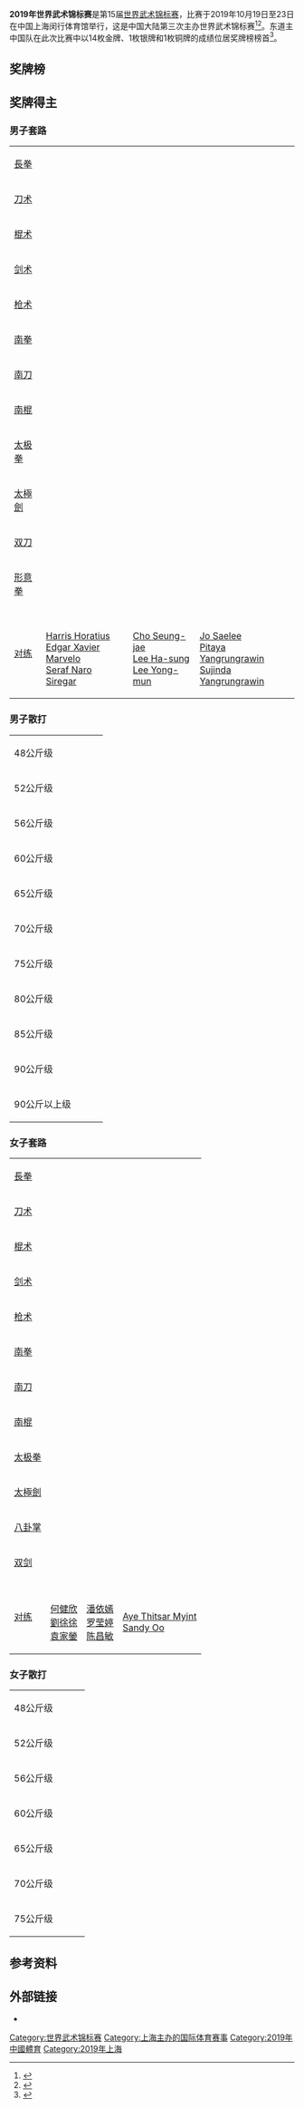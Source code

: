 {{NoteTA|G1=Sports}}
{{Infobox games
|Name = 2019年世界武术锦标赛
|Logo = 
|Size = 
|Host city = {{CHN}}[[上海|上海]]
|Optional caption =
|dates = 10月19日至23日
|stadium = [[闵行体育馆|闵行体育馆]]
|previous = [[2017年世界武术锦标赛|2017 喀山]]
|next = [[2023年世界武术锦标赛|2023 达拉斯]]
}}
'''2019年世界武术锦标赛'''是第15届[[世界武术锦标赛|世界武术锦标赛]]，比赛于2019年10月19日至23日在中国上海闵行体育馆举行，这是中国大陆第三次主办世界武术锦标赛<ref>{{cite web|url=http://sh.xinhuanet.com/2019-10/18/c_138481439.htm|title=第十五届武术世锦赛打上“上海烙印”|publisher=[[新华网|新华网]]上海|date=2019-10-18|accessdate=2020-07-13|archiveurl=https://web.archive.org/web/20191020091832/http://sh.xinhuanet.com/2019-10/18/c_138481439.htm|archivedate=2019-10-20|dead-url=no}}</ref><ref>{{cite web|url=http://www.15thwwc.com/?page_id=112|title=武术世锦赛的历史|work=第十五届世界武术锦标赛|accessdate=2020-07-13|archiveurl=https://web.archive.org/web/20200709152915/http://www.15thwwc.com/?page_id=112|archivedate=2020-07-09|dead-url=yes}}</ref>。东道主中国队在此次比赛中以14枚金牌、1枚银牌和1枚铜牌的成绩位居奖牌榜榜首<ref>{{cite web|url=https://zh.irna.ir/news/83530355/9%E9%87%912%E9%93%B61%E9%93%9C-%E4%B8%8A%E6%B5%B7%E6%AD%A6%E6%9C%AF%E4%B8%96%E9%94%A6%E8%B5%9B%E4%BC%8A%E6%9C%97%E9%98%9F%E5%A4%A7%E6%94%BE%E5%BC%82%E5%BD%A9|title=9金2银1铜 上海武术世锦赛伊朗队大放异彩|publisher=[[伊朗伊斯兰共和国通讯社|伊朗伊斯兰共和国通讯社]]|date=2019-10-25|accessdate=2020-07-13|archiveurl=https://archive.today/20200713135940/https://zh.irna.ir/news/83530355/9%E9%87%912%E9%93%B61%E9%93%9C-%E4%B8%8A%E6%B5%B7%E6%AD%A6%E6%9C%AF%E4%B8%96%E9%94%A6%E8%B5%9B%E4%BC%8A%E6%9C%97%E9%98%9F%E5%A4%A7%E6%94%BE%E5%BC%82%E5%BD%A9|archivedate=2020-07-13}}{{cbignore}}</ref>。

==奖牌榜==
{{Medals table
 | caption        = 
 | host           = CHN
 | flag_template  = flagcountry
 | event          = 
 | team           = 
 | gold_CHN = 14 | silver_CHN = 1 | bronze_CHN = 1 | host_CHN = yes
 | gold_IRI = 9 | silver_IRI = 2 | bronze_IRI = 1
 | gold_HKG = 5 | silver_HKG = 4 | bronze_HKG = 1
 | gold_INA = 3 | silver_INA = 0 | bronze_INA = 1
 | gold_MAC = 2 | silver_MAC = 5 | bronze_MAC = 5
 | gold_MAS = 2 | silver_MAS = 5 | bronze_MAS = 1
 | gold_RUS = 2 | silver_RUS = 4 | bronze_RUS = 3
 | gold_KOR = 1 | silver_KOR = 5 | bronze_KOR = 6
 | gold_VIE = 1 | silver_VIE = 4 | bronze_VIE = 4
 | gold_IND = 1 | silver_IND = 2 | bronze_IND = 1
 | gold_EGY = 1 | silver_EGY = 1 | bronze_EGY = 3
 | gold_LBN = 1 | silver_LBN = 1 | bronze_LBN = 3
 | gold_TPE = 1 | silver_TPE = 1 | bronze_TPE = 0
 | gold_ISR = 1 | silver_ISR = 0 | bronze_ISR = 0
 | gold_PHI = 0 | silver_PHI = 2 | bronze_PHI = 2
 | gold_UKR = 0 | silver_UKR = 1 | bronze_UKR = 2
 | gold_TUR = 0 | silver_TUR = 1 | bronze_TUR = 2
 | gold_BRA = 0 | silver_BRA = 1 | bronze_BRA = 1
 | gold_BLR = 0 | silver_BLR = 1 | bronze_BLR = 0
 | gold_JPN = 0 | silver_JPN = 1 | bronze_JPN = 0
 | gold_KGZ = 0 | silver_KGZ = 1 | bronze_KGZ = 0
 | gold_MAR = 0 | silver_MAR = 1 | bronze_MAR = 0
 | gold_USA = 0 | silver_USA = 0 | bronze_USA = 3
 | gold_UZB = 0 | silver_UZB = 0 | bronze_UZB = 3
 | gold_ALG = 0 | silver_ALG = 0 | bronze_ALG = 2
 | gold_GER = 0 | silver_GER = 0 | bronze_GER = 2
 | gold_JOR = 0 | silver_JOR = 0 | bronze_JOR = 2
 | gold_SGP = 0 | silver_SGP = 0 | bronze_SGP = 2
 | gold_THA = 0 | silver_THA = 0 | bronze_THA = 2
 | gold_TUN = 0 | silver_TUN = 0 | bronze_TUN = 2
 | gold_ARM = 0 | silver_ARM = 0 | bronze_ARM = 1
 | gold_AZE = 0 | silver_AZE = 0 | bronze_AZE = 1
 | gold_CAN = 0 | silver_CAN = 0 | bronze_CAN = 1
 | gold_GRE = 0 | silver_GRE = 0 | bronze_GRE = 1
 | gold_KAZ = 0 | silver_KAZ = 0 | bronze_KAZ = 1
 | gold_MYA = 0 | silver_MYA = 0 | bronze_MYA = 1
 | gold_SUI = 0 | silver_SUI = 0 | bronze_SUI = 1
}}

==奖牌得主==
===男子套路===
{| {{MedalistTable|type=项目}}
|-
|[[長拳|長拳]]
|{{flagmedalist|[[Edgar_Xavier_Marvelo|Edgar Xavier Marvelo]]|INA}}
|{{flagmedalist|[[黄永升|黄永升]]|MAS}}
|{{flagmedalist|[[Lee_Ha-sung|Lee Ha-sung]]|KOR}}
|-
|[[刀_(中國)|刀术]]
|{{flagmedalist|[[吴照华|吴照华]]|CHN}}
|{{flagmedalist|[[Ilias_Khusnutdinov|Ilias Khusnutdinov]]|RUS}}
|{{flagmedalist|[[林思韦|林思韦]]|SGP}}
|-
|[[棍|棍术]]
|{{flagmedalist|[[Edgar_Xavier_Marvelo|Edgar Xavier Marvelo]]|INA}}
|{{flagmedalist|[[Cho_Seung-jae|Cho Seung-jae]]|KOR}}
|{{flagmedalist|[[林思韦|林思韦]]|SGP}}
|-
|[[劍_(中國)|剑术]]
|{{flagmedalist|[[李齐镇|李齐镇]]|CHN}}
|{{flagmedalist|[[黄永升|黄永升]]|MAS}}
|{{flagmedalist|[[宋子君|宋子君]]|MAC}}
|-
|[[枪_(中国)|枪术]]
|{{flagmedalist|[[Pavel_Muratov|Pavel Muratov]]|RUS}}
|{{flagmedalist|[[黄永升|黄永升]]|MAS}}
|{{flagmedalist|[[宋子君|宋子君]]|MAC}}
|-
|[[南拳|南拳]]
|{{flagmedalist|[[梁永达|梁永达]]|CHN}}
|{{flagmedalist|[[劉子龍|劉子龍]]|HKG}}
|{{flagmedalist|[[黃俊華_(武術運動員)|黃俊華]]|MAC}}
|-
|[[南刀|南刀]]
|{{flagmedalist|[[Mohammad_Ali_Mojiri|Mohammad Ali Mojiri]]|IRI}}
|{{flagmedalist|[[黃詠晨|黃詠晨]]|TPE}}
|{{flagmedalist|[[Yun_Dong-hae|Yun Dong-hae]]|KOR}}
|-
|[[南棍|南棍]]
|{{flagmedalist|[[賴柏瑋|賴柏瑋]]|TPE}}
|{{flagmedalist|[[黃俊華_(武術運動員)|黃俊華]]|MAC}}
|{{flagmedalist|[[Harris_Horatius|Harris Horatius]]|INA}}
|-
|[[太极拳|太极拳]]
|{{flagmedalist|[[崔碧辉|崔碧辉]]|CHN}}
|{{flagmedalist|[[Yu_Won-hee|Yu Won-hee]]|KOR}}
|{{flagmedalist|[[罗俊豪|罗俊豪]]|MAS}}
|-
|[[太極劍|太極劍]]
|{{flagmedalist|[[许得恩|许得恩]]|HKG}}
|{{flagmedalist|[[蒋沛成|蒋沛成]]|MAC}}
|{{flagmedalist|[[Yu_Won-hee|Yu Won-hee]]|KOR}}
|-
|[[中國劍術|双刀]]
|{{flagmedalist|[[Cho_Seung-jae|Cho Seung-jae]]|KOR}}
|{{flagmedalist|[[Viacheslav_Krysko|Viacheslav Krysko]]|UKR}}
|{{flagmedalist|[[趙偉強|趙偉強]]|MAC}}
|-
|[[形意拳|形意拳]]
|{{flagmedalist|[[蔡尚洋|蔡尚洋]]|MAS}}
|{{flagmedalist|[[蒋沛成|蒋沛成]]|MAC}}
|{{flagmedalist|[[Christoph_Huynh|Christoph Huynh]]|GER}}
|-
|[[武术_(体育运动)|对练]]
|{{INA}}<br />[[Harris_Horatius|Harris Horatius]]<br />[[Edgar_Xavier_Marvelo|Edgar Xavier Marvelo]]<br />[[Seraf_Naro_Siregar|Seraf Naro Siregar]]
|{{KOR}}<br />[[Cho_Seung-jae|Cho Seung-jae]]<br />[[Lee_Ha-sung|Lee Ha-sung]]<br />[[Lee_Yong-mun|Lee Yong-mun]]
|{{THA}}<br />[[Jo_Saelee|Jo Saelee]]<br />[[Pitaya_Yangrungrawin|Pitaya Yangrungrawin]]<br />[[Sujinda_Yangrungrawin|Sujinda Yangrungrawin]]
|}

===男子散打===
{| {{MedalistTable|type=项目}}
|-
|rowspan=2|48公斤级
|rowspan=2|{{flagmedalist|[[Praveen_Kumar|Praveen Kumar]]|IND}}
|rowspan=2|{{flagmedalist|[[Russel_Diaz|Russel Diaz]]|PHI}}
|{{flagmedalist|[[Orkhan_Hatamov|Orkhan Hatamov]]|AZE}}
|-
|{{flagmedalist|[[Khasan_Ikromov|Khasan Ikromov]]|UZB}}
|-
|rowspan=2|52公斤级
|rowspan=2|{{flagmedalist|[[Mahmoud_Atef|Mahmoud Atef]]|EGY}}
|rowspan=2|{{flagmedalist|[[Arnel_Mandal|Arnel Mandal]]|PHI}}
|{{flagmedalist|[[Arsen_Baghryan|Arsen Baghryan]]|ARM}}
|-
|{{flagmedalist|[[Islam_Karimov|Islam Karimov]]|KAZ}}
|-
|rowspan=2|56公斤级
|rowspan=2|{{flagmedalist|[[申国顺|申国顺]]|CHN}}
|rowspan=2|{{flagmedalist|[[Rustam_Kakraev|Rustam Kakraev]]|RUS}}
|{{flagmedalist|[[Tô_Văn_Báu|Tô Văn Báu]]|VIE}}
|-
|{{flagmedalist|[[Yun_Ung-jin|Yun Ung-jin]]|KOR}}
|-
|rowspan=2|60公斤级
|rowspan=2|{{flagmedalist|[[潘乐杰|潘乐杰]]|CHN}}
|rowspan=2|{{flagmedalist|[[Jo_Sung-hyun|Jo Sung-hyun]]|KOR}}
|{{flagmedalist|[[Ali_Magomedov|Ali Magomedov]]|RUS}}
|-
|{{flagmedalist|[[Vikrant_Baliyan|Vikrant Baliyan]]|IND}}
|-
|rowspan=2|65公斤级
|rowspan=2|{{flagmedalist|[[Erfan_Ahangarian|Erfan Ahangarian]]|IRI}}
|rowspan=2|{{flagmedalist|[[Magomed_Abdulkhalikov|Magomed Abdulkhalikov]]|RUS}}
|{{flagmedalist|[[Clemente_Tabugara|Clemente Tabugara]]|PHI}}
|-
|{{flagmedalist|[[Akmal_Rakhimov|Akmal Rakhimov]]|UZB}}
|-
|rowspan=2|70公斤级
|rowspan=2|{{flagmedalist|[[Mohsen_Mohammadseifi|Mohsen Mohammadseifi]]|IRI}}
|rowspan=2|{{flagmedalist|[[Alexandre_El-Rassi|Alexandre El-Rassi]]|LBN}}
|{{flagmedalist|[[Lê_Tuấn_Anh|Lê Tuấn Anh]]|VIE}}
|-
|{{flagmedalist|[[李昭阳|李昭阳]]|CHN}}
|-
|rowspan=2|75公斤级
|rowspan=2|{{flagmedalist|[[Yousef_Sabri|Yousef Sabri]]|IRI}}
|rowspan=2|{{flagmedalist|[[Saad_Boujekka|Saad Boujekka]]|MAR}}
|{{flagmedalist|[[蔡飞龙|蔡飞龙]]|MAC}}
|-
|{{flagmedalist|[[Mohamed_Dhia_Laouini|Mohamed Dhia Laouini]]|TUN}}
|-
|rowspan=2|80公斤级
|rowspan=2|{{flagmedalist|[[Ali_Khorshidi|Ali Khorshidi]]|IRI}}
|rowspan=2|{{flagmedalist|[[曹鲁建|曹鲁建]]|CHN}}
|{{flagmedalist|[[Alejandro_Cisne|Alejandro Cisne]]|USA}}
|-
|{{flagmedalist|[[Georges_Eid|Georges Eid]]|LBN}}
|-
|rowspan=2|85公斤级
|rowspan=2|{{flagmedalist|[[Milad_Arefi|Milad Arefi]]|IRI}}
|rowspan=2|{{flagmedalist|[[Phạm_Công_Minh|Phạm Công Minh]]|VIE}}
|{{flagmedalist|[[Georges_Saade|Georges Saade]]|LBN}}
|-
|{{flagmedalist|[[Yahya_Al-Farooq|Yahya Al-Farooq]]|JOR}}
|-
|rowspan=2|90公斤级
|rowspan=2|{{flagmedalist|[[尤雄|尤雄]]|CHN}}
|rowspan=2|{{flagmedalist|[[Vadzim_Rolich|Vadzim Rolich]]|BLR}}
|{{flagmedalist|[[Mahmoud_Al-Naser|Mahmoud Al-Naser]]|JOR}}
|-
|{{flagmedalist|[[Omar_Mamdouh|Omar Mamdouh]]|EGY}}
|-
|rowspan=2| 90公斤以上级
|rowspan=2|{{flagmedalist|[[Michel_Zammar|Michel Zammar]]|LBN}}
|rowspan=2|{{flagmedalist|[[Kuan_Abdyraimov|Kuan Abdyraimov]]|KGZ}}
|{{flagmedalist|[[Rizvan_Kuniev|Rizvan Kuniev]]|RUS}}
|-
|{{flagmedalist|[[Jakob_Lenz|Jakob Lenz]]|GER}}
|}

===女子套路===
{| {{MedalistTable|type=项目}}
|-
|[[長拳|長拳]]
|{{flagmedalist|[[郭梦娇|郭梦娇]]|CHN}}
|{{flagmedalist|[[李禕_(武術運動員)|李禕]]|MAC}}
|{{flagmedalist|[[Zahra_Kiani|Zahra Kiani]]|IRI}}
|-
|[[刀_(中國)|刀术]]
|{{flagmedalist|[[Sandra_Konstantinova|Sandra Konstantinova]]|RUS}}
|{{flagmedalist|[[劉徐徐|劉徐徐]]|HKG}}
|{{flagmedalist|[[田蚌蚌|田蚌蚌]]|USA}}
|-
|[[棍|棍术]]
|{{flagmedalist|[[劉徐徐|劉徐徐]]|HKG}}
|{{flagmedalist|[[Sandra_Konstantinova|Sandra Konstantinova]]|RUS}}
|{{flagmedalist|[[Hoàng_Thị_Phương_Giang|Hoàng Thị Phương Giang]]|VIE}}
|-
|[[劍_(中國)|剑术]]
|{{flagmedalist|[[李禕_(武術運動員)|李禕]]|MAC}}
|{{flagmedalist|[[杨翠薇|杨翠薇]]|VIE}}
|{{flagmedalist|[[Seo_Hee-ju|Seo Hee-ju]]|KOR}}
|-
|[[枪_(中国)|枪术]]
|{{flagmedalist|[[李禕_(武術運動員)|李禕]]|MAC}}
|{{flagmedalist|[[杨翠薇|杨翠薇]]|VIE}}
|{{flagmedalist|[[Liudmyla_Temna|Liudmyla Temna]]|UKR}}
|-
|[[南拳|南拳]]
|{{flagmedalist|[[汤露|汤露]]|CHN}}
|{{flagmedalist|[[陈昌敏|陈昌敏]]|MAS}}
|{{flagmedalist|[[何健欣|何健欣]]|HKG}}
|-
|[[南刀|南刀]]
|{{flagmedalist|[[陈昌敏|陈昌敏]]|MAS}}
|{{flagmedalist|[[Hanieh_Rajabi|Hanieh Rajabi]]|IRI}}
|{{flagmedalist|[[Darya_Latisheva|Darya Latisheva]]|UZB}}
|-
|[[南棍|南棍]]
|{{flagmedalist|[[何健欣|何健欣]]|HKG}}
|{{flagmedalist|[[Hanieh_Rajabi|Hanieh Rajabi]]|IRI}}
|{{flagmedalist|[[李如溪|李如溪]]|USA}}
|-
|[[太极拳|太极拳]]
|{{flagmedalist|[[梁碧荧|梁碧荧]]|CHN}}
|{{flagmedalist|[[齋藤志保|齋藤志保]]|JPN}}
|{{flagmedalist|[[Trần_Thị_Minh_Huyền|Trần Thị Minh Huyền]]|VIE}}
|-
|[[太極劍|太極劍]]
|{{flagmedalist|[[巨文馨|巨文馨]]|CHN}}
|{{flagmedalist|[[莫宛螢|莫宛螢]]|HKG}}
|{{flagmedalist|[[Choi_Yu-jeong|Choi Yu-jeong]]|KOR}}
|-
|[[八卦掌|八卦掌]]
|{{flagmedalist|[[陳穗津|陳穗津]]|HKG}}
|{{flagmedalist|[[Choi_Yu-jeong|Choi Yu-jeong]]|KOR}}
|{{flagmedalist|[[Hager_Mohamed|Hager Mohamed]]|EGY}}
|-
|[[双剑|双剑]]
|{{flagmedalist|[[Anastasia_Chiriliuc|Anastasia Chiriliuc]]|ISR}}
|{{flagmedalist|[[蘇楚雯|蘇楚雯]]|MAC}}
|{{flagmedalist|[[李嘉怡|李嘉怡]]|CAN}}
|-
|[[武术_(体育运动)|对练]]
|{{HKG}}<br />[[何健欣|何健欣]]<br />[[劉徐徐|劉徐徐]]<br />[[袁家鎣|袁家鎣]]
|{{MAS}}<br />[[潘依嫣|潘依嫣]]<br />[[罗莹婷|罗莹婷]]<br />[[陈昌敏|陈昌敏]]
|valign=top|{{MYA}}<br />[[Aye_Thitsar_Myint|Aye Thitsar Myint]]<br />[[Sandy_Oo|Sandy Oo]]
|}

===女子散打===
{| {{MedalistTable|type=项目}}
|-
|rowspan=2|48公斤级
|rowspan=2|{{flagmedalist|[[Nguyễn_Thị_Chinh|Nguyễn Thị Chinh]]|VIE}}
|rowspan=2|{{flagmedalist|[[Yasmin_Salim|Yasmin Salim]]|EGY}}
|{{flagmedalist|[[Divine_Wally|Divine Wally]]|PHI}}
|-
|{{flagmedalist|[[Hayriye_Türksoy|Hayriye Türksoy]]|TUR}}
|-
|rowspan=2|52公斤级
|rowspan=2|{{flagmedalist|[[李玥瑶|李玥瑶]]|CHN}}
|rowspan=2|{{flagmedalist|[[Y._Sanathoi_Devi|Y. Sanathoi Devi]]|IND}}
|{{flagmedalist|[[Zeynep_Alipaşaoğlu|Zeynep Alipaşaoğlu]]|TUR}}
|-
|{{flagmedalist|[[Edinéia_Camargo|Edinéia Camargo]]|BRA}}
|-
|rowspan=2|56公斤级
|rowspan=2|{{flagmedalist|[[李志勤|李志勤]]|CHN}}
|rowspan=2|{{flagmedalist|[[Nguyễn_Thị_Thu_Thủy|Nguyễn Thị Thu Thủy]]|VIE}}
|{{flagmedalist|[[Amira_Salhi|Amira Salhi]]|TUN}}
|-
|{{flagmedalist|[[Aikaterini_Apostolidou|Aikaterini Apostolidou]]|GRE}}
|-
|rowspan=2|60公斤级
|rowspan=2|{{flagmedalist|[[戚玉梅|戚玉梅]]|CHN}}
|rowspan=2|{{flagmedalist|[[曾海蘭|曾海蘭]]|HKG}}
|{{flagmedalist|[[Olena_Riabokin|Olena Riabokin]]|UKR}}
|-
|{{flagmedalist|[[Suchaya_Bualuang|Suchaya Bualuang]]|THA}}
|-
|rowspan=2|65公斤级
|rowspan=2|{{flagmedalist|[[Elaheh_Mansourian|Elaheh Mansourian]]|IRI}}
|rowspan=2|{{flagmedalist|[[Ece_Çakır|Ece Çakır]]|TUR}}
|{{flagmedalist|[[Yasmina_Saidi|Yasmina Saidi]]|ALG}}
|-
|{{flagmedalist|[[Lydia_Salameh|Lydia Salameh]]|LBN}}
|-
|rowspan=2|70公斤级
|rowspan=2|{{flagmedalist|[[Shahrbanoo_Mansourian|Shahrbanoo Mansourian]]|IRI}}
|rowspan=2|{{flagmedalist|[[Raíne_Martins|Raíne Martins]]|BRA}}
|{{flagmedalist|[[Priscilla_Staubli|Priscilla Staubli]]|SUI}}
|-
|{{flagmedalist|[[Kristina_Morozova|Kristina Morozova]]|RUS}}
|-
|rowspan=2|75公斤级
|rowspan=2|{{flagmedalist|[[Maryam_Hashemi|Maryam Hashemi]]|IRI}}
|rowspan=2|{{flagmedalist|[[Poonam|Poonam]]|IND}}
|{{flagmedalist|[[Nesrine_Benregreg|Nesrine Benregreg]]|ALG}}
|-
|{{flagmedalist|[[Heba_Abdelkader|Heba Abdelkader]]|EGY}}
|}

==参考资料==
{{Reflist}}

==外部链接==
* {{cite web|url=http://15thwwc.com/|title=第十五届世界武术锦标赛官方网站|archiveurl=https://web.archive.org/web/20191230171228/http://www.15thwwc.com/|archivedate=2019-12-30|accessdate=2020-07-13|dead-url=yes}}

{{世界武术锦标赛}}
[[Category:世界武术锦标赛|Category:世界武术锦标赛]]
[[Category:上海主办的国际体育赛事|Category:上海主办的国际体育赛事]]
[[Category:2019年中國體育|Category:2019年中國體育]]
[[Category:2019年上海|Category:2019年上海]]